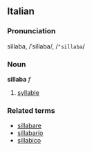 ==Italian==
===Pronunciation===
sìllaba, /ˈsillaba/, /<tt>"sillaba</tt>/
===Noun===
'''sillaba''' ''f''

# [[syllable]]

===Related terms===
*[[sillabare]]
*[[sillabario]]
*[[sillabico]]